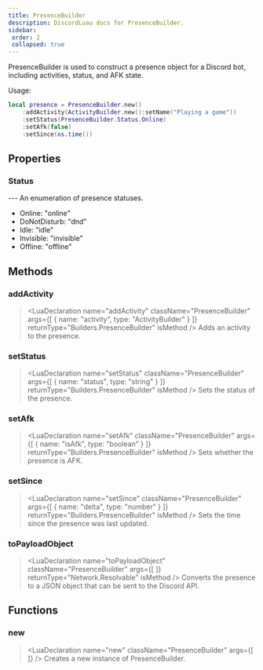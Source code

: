 ```yaml
---
title: PresenceBuilder
description: DiscordLuau docs for PresenceBuilder.
sidebar:
 order: 2
 collapsed: true
---
```

[//]: # (This file was automatically @generated from moonwave comments using a script. Please do not exit by hand.)
[//]: # (To actually edit documentation, make changes to the main DiscordLuau repo.)

[//]: # (----- DOCUMENT IMPORTS ----- )


[//]: # (----- DOCUMENT DESCRIPTION ----- )

PresenceBuilder is used to construct a presence object for a Discord bot, including activities, status, and AFK state.

Usage:
```lua
local presence = PresenceBuilder.new()
	:addActivity(ActivityBuilder.new():setName("Playing a game"))
	:setStatus(PresenceBuilder.Status.Online)
	:setAfk(false)
	:setSince(os.time())
```

[//]: # (----- DOCUMENT PROPERTIES ----- )

## Properties

### Status

<LuaProperty name="PresenceBuilder.Status" type="table" />
---
An enumeration of presence statuses.

- Online: "online"
- DoNotDisturb: "dnd"
- Idle: "idle"
- Invisible: "invisible"
- Offline: "offline"

[//]: # (----- DOCUMENT METHODS ----- )

## Methods

### addActivity

> <LuaDeclaration name="addActivity" className="PresenceBuilder" args={[ { name: "activity", type: "ActivityBuilder" } ]} returnType="Builders.PresenceBuilder" isMethod />
Adds an activity to the presence.
### setStatus

> <LuaDeclaration name="setStatus" className="PresenceBuilder" args={[ { name: "status", type: "string" } ]} returnType="Builders.PresenceBuilder" isMethod />
Sets the status of the presence.
### setAfk

> <LuaDeclaration name="setAfk" className="PresenceBuilder" args={[ { name: "isAfk", type: "boolean" } ]} returnType="Builders.PresenceBuilder" isMethod />
Sets whether the presence is AFK.
### setSince

> <LuaDeclaration name="setSince" className="PresenceBuilder" args={[ { name: "delta", type: "number" } ]} returnType="Builders.PresenceBuilder" isMethod />
Sets the time since the presence was last updated.
### toPayloadObject

> <LuaDeclaration name="toPayloadObject" className="PresenceBuilder" args={[  ]} returnType="Network.Resolvable" isMethod />
Converts the presence to a JSON object that can be sent to the Discord API.

[//]: # (----- DOCUMENT FUNCTIONS ----- )

## Functions

### new

> <LuaDeclaration name="new" className="PresenceBuilder" args={[  ]} />
Creates a new instance of PresenceBuilder.

